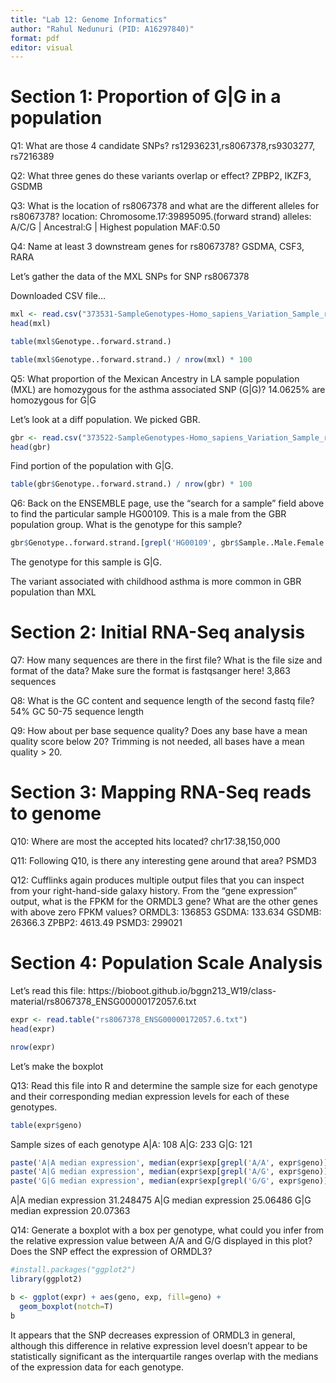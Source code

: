 ```yaml
---
title: "Lab 12: Genome Informatics"
author: "Rahul Nedunuri (PID: A16297840)"
format: pdf
editor: visual
---
```


# Section 1: Proportion of G|G in a population

Q1: What are those 4 candidate SNPs?
rs12936231,rs8067378,rs9303277, rs7216389

Q2: What three genes do these variants overlap or effect?
ZPBP2, IKZF3, GSDMB

Q3: What is the location of rs8067378 and what are the different alleles for rs8067378?
location: Chromosome.17:39895095.(forward strand)
alleles: A/C/G | Ancestral:G |     Highest population MAF:0.50

Q4: Name at least 3 downstream genes for rs8067378?
GSDMA, CSF3, RARA



Let's gather the data of the MXL SNPs for SNP rs8067378

Downloaded CSV file...

```r
mxl <- read.csv("373531-SampleGenotypes-Homo_sapiens_Variation_Sample_rs8067378.csv")
head(mxl)
```

```r
table(mxl$Genotype..forward.strand.)

```


```r
table(mxl$Genotype..forward.strand.) / nrow(mxl) * 100

```

Q5: What proportion of the Mexican Ancestry in LA sample population (MXL) are homozygous for the asthma associated SNP (G|G)?
14.0625% are homozygous for G|G

Let's look at a diff population. We picked GBR.


```r
gbr <- read.csv("373522-SampleGenotypes-Homo_sapiens_Variation_Sample_rs8067378.csv")
head(gbr)
```

Find portion of the population with G|G. 

```r
table(gbr$Genotype..forward.strand.) / nrow(gbr) * 100
```


Q6: Back on the ENSEMBLE page, use the “search for a sample” field above to find the particular sample HG00109. This is a male from the GBR population group. What is the genotype for this sample?
```r
gbr$Genotype..forward.strand.[grepl('HG00109', gbr$Sample..Male.Female.Unknown.)]

```
The genotype for this sample is G|G.


The variant associated with childhood asthma is more common in GBR population than MXL

# Section 2: Initial RNA-Seq analysis

Q7: How many sequences are there in the first file? What is the file size and format of the data? Make sure the format is fastqsanger here!
3,863 sequences

Q8: What is the GC content and sequence length of the second fastq file?
54% GC
50-75 sequence length

Q9: How about per base sequence quality? Does any base have a mean quality score below 20?
Trimming is not needed, all bases have a mean quality > 20.

# Section 3: Mapping RNA-Seq reads to genome

Q10: Where are most the accepted hits located?
chr17:38,150,000

Q11: Following Q10, is there any interesting gene around that area?
PSMD3

Q12: Cufflinks again produces multiple output files that you can inspect from your right-hand-side galaxy history. From the “gene expression” output, what is the FPKM for the ORMDL3 gene? What are the other genes with above zero FPKM values?
ORMDL3: 136853
GSDMA: 133.634
GSDMB: 26366.3
ZPBP2: 4613.49
PSMD3: 299021

# Section 4: Population Scale Analysis

Let's read this file: https://bioboot.github.io/bggn213_W19/class-material/rs8067378_ENSG00000172057.6.txt


```r
expr <- read.table("rs8067378_ENSG00000172057.6.txt")
head(expr)
```

```r
nrow(expr)
```



Let's make the boxplot



Q13: Read this file into R and determine the sample size for each genotype and their
corresponding median expression levels for each of these genotypes.

```r
table(expr$geno)
```
Sample sizes of each genotype
A|A: 108
A|G: 233
G|G: 121

```r
paste('A|A median expression', median(expr$exp[grepl('A/A', expr$geno)]))
paste('A|G median expression', median(expr$exp[grepl('A/G', expr$geno)]))
paste('G|G median expression', median(expr$exp[grepl('G/G', expr$geno)]))

```

A|A median expression 31.248475
A|G median expression 25.06486
G|G median expression 20.07363


Q14: Generate a boxplot with a box per genotype, what could you infer from the relative
expression value between A/A and G/G displayed in this plot? Does the SNP effect the
expression of ORMDL3? 


```r
#install.packages("ggplot2")
library(ggplot2)

b <- ggplot(expr) + aes(geno, exp, fill=geno) +
  geom_boxplot(notch=T)
b

```

It appears that the SNP decreases expression of ORMDL3 in general, although this difference in relative expression level doesn't appear to be statistically significant as the interquartile ranges overlap with the medians of the expression data for each genotype.

